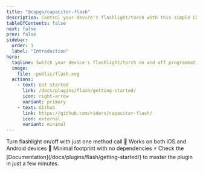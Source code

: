 ```yaml
---
title: "@capgo/capacitor-flash"
description: Control your device's flashlight/torch with this simple Capacitor plugin.
tableOfContents: false
next: false
prev: false
sidebar:
  order: 1
  label: "Introduction"
hero:
  tagline: Switch your device's flashlight/torch on and off programmatically with this lightweight Capacitor plugin.
  image:
    file: ~public/flash.svg
  actions:
    - text: Get started
      link: /docs/plugins/flash/getting-started/
      icon: right-arrow
      variant: primary
    - text: Github
      link: https://github.com/riderx/capacitor-flash/
      icon: external
      variant: minimal
---
```



<CardGrid stagger>
  <Card title="Simple API" icon="rocket">
    Turn flashlight on/off with just one method call 🚀
  </Card>
  <Card title="Cross-platform" icon="random">
    Works on both iOS and Android devices 📱
  </Card>
  <Card title="Lightweight" icon="seti:vite">
    Minimal footprint with no dependencies ⚡
  </Card>
  <Card title="Comprehensive Documentation" icon="open-book">
    Check the [Documentation](/docs/plugins/flash/getting-started/) to master the plugin in just a few minutes.
  </Card>
</CardGrid>
